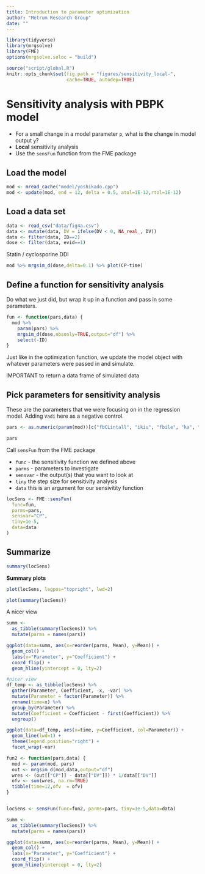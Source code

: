 ```yaml
---
title: Introduction to parameter optimization
author: "Metrum Research Group"
date: ""
---
```



```r
library(tidyverse)
library(mrgsolve)
library(FME)
options(mrgsolve.soloc = "build")
```


```r
source("script/global.R")
knitr::opts_chunk$set(fig.path = "figures/sensitivity_local-", 
                      cache=TRUE, autodep=TRUE)
```


# Sensitivity analysis with PBPK model

- For a small change in a model parameter `p`, what is the change in model 
output `y`?
- __Local__ sensitivity analysis
- Use the `sensFun` function from the FME package


## Load the model

```r
mod <- mread_cache("model/yoshikado.cpp")
mod <- update(mod, end = 12, delta = 0.5, atol=1E-12,rtol=1E-12)
```

## Load a data set

```r
data <- read_csv("data/fig4a.csv") 
data <- mutate(data, DV = ifelse(DV < 0, NA_real_, DV))
data <- filter(data, ID==2)
dose <- filter(data, evid==1)
```

Statin / cyclosporine DDI
```r
mod %>% mrgsim_d(dose,delta=0.1) %>% plot(CP~time)
```

## Define a function for sensitivity analysis

Do what we just did, but wrap it up in a function and pass in some parameters.

```r
fun <- function(pars,data) {
  mod %>% 
    param(pars) %>%
    mrgsim_d(dose,obsonly=TRUE,output="df") %>%
    select(-ID)
}
```

Just like in the optimization function, we update the model object with 
whatever parameters were passed in and simulate.  

IMPORTANT to return a data frame of simulated data

## Pick parameters for sensitivity analysis

These are the parameters that we were focusing on in the regression model.  Adding
`Vadi` here as a negative control. 

```r
pars <- as.numeric(param(mod))[c("fbCLintall", "ikiu", "fbile", "ka", "ktr", "Vadi")]

pars
```


Call `sensFun` from the FME package

  - `func` - the sensitivity function we defined above
  - `parms` - parameters to investigate
  - `sensvar` - the output(s) that you want to look at
  - `tiny` the step size for sensitivity analysis
  - `data` this is an argument for our sensivitity function

```r
locSens <- FME::sensFun(
  func=fun, 
  parms=pars, 
  sensvar="CP", 
  tiny=1e-5, 
  data=data
)
```

## Summarize
```r
summary(locSens)
```

__Summary plots__

```r
plot(locSens, legpos="topright", lwd=2)

plot(summary(locSens))
```

A nicer view

```r

summ <- 
  as_tibble(summary(locSens)) %>%
  mutate(parms = names(pars)) 

ggplot(data=summ, aes(x=reorder(parms, Mean), y=Mean)) + 
  geom_col() + 
  labs(x="Parameter", y="Coefficient") +
  coord_flip() +
  geom_hline(yintercept = 0, lty=2) 
```

```r
#nicer view
df_temp <- as_tibble(locSens) %>%
  gather(Parameter, Coefficient, -x, -var) %>%
  mutate(Parameter = factor(Parameter)) %>%
  rename(time=x) %>%
  group_by(Parameter) %>%
  mutate(Coefficient = Coefficient - first(Coefficient)) %>%
  ungroup()

ggplot(data=df_temp, aes(x=time, y=Coefficient, col=Parameter)) +
  geom_line(lwd=1) +
  theme(legend.position="right") +
  facet_wrap(~var)

```



```r
fun2 <- function(pars,data) {
  mod <- param(mod, pars)
  out <- mrgsim_d(mod,data,output="df")
  wres <- (out[["CP"]] - data[["DV"]]) * 1/data[["DV"]]
  ofv <- sum(wres, na.rm=TRUE)
  tibble(time=12,ofv  = ofv)
}


locSens <- sensFun(func=fun2, parms=pars, tiny=1e-5,data=data)

summ <- 
  as_tibble(summary(locSens)) %>%
  mutate(parms = names(pars)) 

ggplot(data=summ, aes(x=reorder(parms, Mean), y=Mean)) + 
  geom_col() + 
  labs(x="Parameter", y="Coefficient") +
  coord_flip() +
  geom_hline(yintercept = 0, lty=2) 
```

